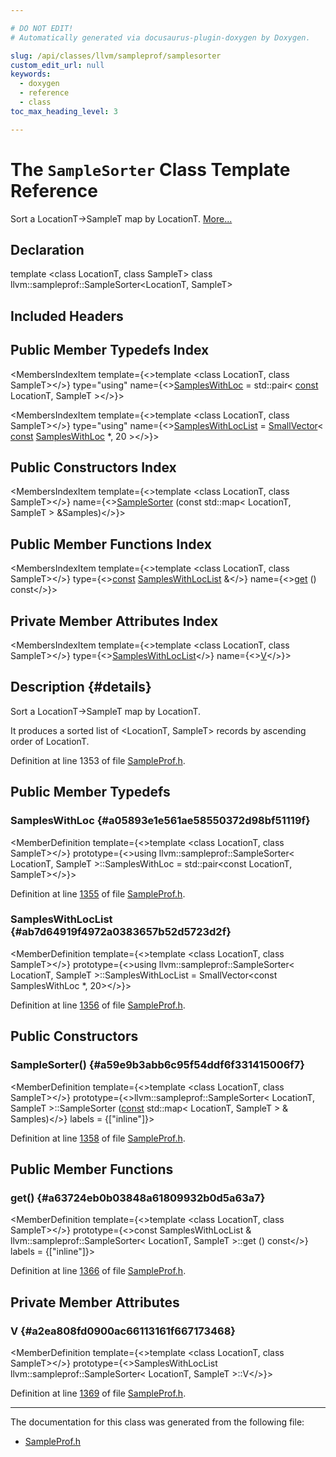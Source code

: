 ```yaml
---

# DO NOT EDIT!
# Automatically generated via docusaurus-plugin-doxygen by Doxygen.

slug: /api/classes/llvm/sampleprof/samplesorter
custom_edit_url: null
keywords:
  - doxygen
  - reference
  - class
toc_max_heading_level: 3

---
```





# The `SampleSorter` Class Template Reference

<DoxygenPage pluginConfig={pluginConfig}>

Sort a LocationT-&gt;SampleT map by LocationT. <a href="#details">More...</a>

## Declaration

<CodeBlock>template &lt;class LocationT, class SampleT&gt;
class llvm::sampleprof::SampleSorter&lt;LocationT, SampleT&gt;</CodeBlock>

## Included Headers

<IncludesList>
<IncludesListItem
  filePath="llvm/ProfileData/SampleProf.h"
  permalink="/docs/api/files/include/include/llvm/include/llvm/profiledata/sampleprof-h"
  isLocal="true" />
</IncludesList>

## Public Member Typedefs Index

<MembersIndex>

<MembersIndexItem
  template={<>template &lt;class LocationT, class SampleT&gt;</>}
  type="using"
  name={<><a href="#a05893e1e561ae58550372d98bf51119f">SamplesWithLoc</a> = std::pair&lt; <a href="/docs/api/files/lib/lib/target/lib/target/aarch64/aarch64promoteconstant-cpp/#a90f8350fecae261c25be85d38b451bff">const</a> LocationT, SampleT &gt;</>}>
</MembersIndexItem>

<MembersIndexItem
  template={<>template &lt;class LocationT, class SampleT&gt;</>}
  type="using"
  name={<><a href="#ab7d64919f4972a0383657b52d5723d2f">SamplesWithLocList</a> = <a href="/docs/api/classes/llvm/smallvector">SmallVector</a>&lt; <a href="/docs/api/files/lib/lib/target/lib/target/aarch64/aarch64promoteconstant-cpp/#a90f8350fecae261c25be85d38b451bff">const</a> <a href="#a05893e1e561ae58550372d98bf51119f">SamplesWithLoc</a> &#42;, 20 &gt;</>}>
</MembersIndexItem>

</MembersIndex>

## Public Constructors Index

<MembersIndex>

<MembersIndexItem
  template={<>template &lt;class LocationT, class SampleT&gt;</>}
  name={<><a href="#a59e9b3abb6c95f54ddf6f331415006f7">SampleSorter</a> (const std::map&lt; LocationT, SampleT &gt; &amp;Samples)</>}>
</MembersIndexItem>

</MembersIndex>

## Public Member Functions Index

<MembersIndex>

<MembersIndexItem
  template={<>template &lt;class LocationT, class SampleT&gt;</>}
  type={<><a href="/docs/api/files/lib/lib/target/lib/target/aarch64/aarch64promoteconstant-cpp/#a90f8350fecae261c25be85d38b451bff">const</a> <a href="#ab7d64919f4972a0383657b52d5723d2f">SamplesWithLocList</a> &amp;</>}
  name={<><a href="#a63724eb0b03848a61809932b0d5a63a7">get</a> () const</>}>
</MembersIndexItem>

</MembersIndex>

## Private Member Attributes Index

<MembersIndex>

<MembersIndexItem
  template={<>template &lt;class LocationT, class SampleT&gt;</>}
  type={<><a href="#ab7d64919f4972a0383657b52d5723d2f">SamplesWithLocList</a></>}
  name={<><a href="#a2ea808fd0900ac66113161f667173468">V</a></>}>
</MembersIndexItem>

</MembersIndex>

## Description {#details}

Sort a LocationT-&gt;SampleT map by LocationT.

It produces a sorted list of &lt;LocationT, SampleT&gt; records by ascending order of LocationT.

Definition at line 1353 of file <a href="/docs/api/files/include/include/llvm/include/llvm/profiledata/sampleprof-h">SampleProf.h</a>.

<SectionDefinition>

## Public Member Typedefs

### SamplesWithLoc {#a05893e1e561ae58550372d98bf51119f}

<MemberDefinition
  template={<>template &lt;class LocationT, class SampleT&gt;</>}
  prototype={<>using llvm::sampleprof::SampleSorter&lt; LocationT, SampleT &gt;::SamplesWithLoc =  std::pair&lt;const LocationT, SampleT&gt;</>}>

Definition at line <a href="/docs/api/files/include/include/llvm/include/llvm/profiledata/sampleprof-h/#l01355">1355</a> of file <a href="/docs/api/files/include/include/llvm/include/llvm/profiledata/sampleprof-h">SampleProf.h</a>.
</MemberDefinition>

### SamplesWithLocList {#ab7d64919f4972a0383657b52d5723d2f}

<MemberDefinition
  template={<>template &lt;class LocationT, class SampleT&gt;</>}
  prototype={<>using llvm::sampleprof::SampleSorter&lt; LocationT, SampleT &gt;::SamplesWithLocList =  SmallVector&lt;const SamplesWithLoc &#42;, 20&gt;</>}>

Definition at line <a href="/docs/api/files/include/include/llvm/include/llvm/profiledata/sampleprof-h/#l01356">1356</a> of file <a href="/docs/api/files/include/include/llvm/include/llvm/profiledata/sampleprof-h">SampleProf.h</a>.
</MemberDefinition>

</SectionDefinition>

<SectionDefinition>

## Public Constructors

### SampleSorter() {#a59e9b3abb6c95f54ddf6f331415006f7}

<MemberDefinition
  template={<>template &lt;class LocationT, class SampleT&gt;</>}
  prototype={<>llvm::sampleprof::SampleSorter&lt; LocationT, SampleT &gt;::SampleSorter (<a href="/docs/api/files/lib/lib/target/lib/target/aarch64/aarch64promoteconstant-cpp/#a90f8350fecae261c25be85d38b451bff">const</a> std::map&lt; LocationT, SampleT &gt; &amp; Samples)</>}
  labels = {["inline"]}>

Definition at line <a href="/docs/api/files/include/include/llvm/include/llvm/profiledata/sampleprof-h/#l01358">1358</a> of file <a href="/docs/api/files/include/include/llvm/include/llvm/profiledata/sampleprof-h">SampleProf.h</a>.
</MemberDefinition>

</SectionDefinition>

<SectionDefinition>

## Public Member Functions

### get() {#a63724eb0b03848a61809932b0d5a63a7}

<MemberDefinition
  template={<>template &lt;class LocationT, class SampleT&gt;</>}
  prototype={<>const SamplesWithLocList &amp; llvm::sampleprof::SampleSorter&lt; LocationT, SampleT &gt;::get () const</>}
  labels = {["inline"]}>

Definition at line <a href="/docs/api/files/include/include/llvm/include/llvm/profiledata/sampleprof-h/#l01366">1366</a> of file <a href="/docs/api/files/include/include/llvm/include/llvm/profiledata/sampleprof-h">SampleProf.h</a>.
</MemberDefinition>

</SectionDefinition>

<SectionDefinition>

## Private Member Attributes

### V {#a2ea808fd0900ac66113161f667173468}

<MemberDefinition
  template={<>template &lt;class LocationT, class SampleT&gt;</>}
  prototype={<>SamplesWithLocList llvm::sampleprof::SampleSorter&lt; LocationT, SampleT &gt;::V</>}>

Definition at line <a href="/docs/api/files/include/include/llvm/include/llvm/profiledata/sampleprof-h/#l01369">1369</a> of file <a href="/docs/api/files/include/include/llvm/include/llvm/profiledata/sampleprof-h">SampleProf.h</a>.
</MemberDefinition>

</SectionDefinition>

<hr/>

The documentation for this class was generated from the following file:

<ul>
<li><a href="/docs/api/files/include/include/llvm/include/llvm/profiledata/sampleprof-h">SampleProf.h</a></li>
</ul>

</DoxygenPage>
